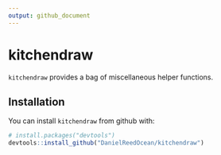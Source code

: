 ```yaml
---
output: github_document
---
```


<!-- README.md is generated from README.Rmd. Please edit that file -->

# kitchendraw

`kitchendraw` provides a bag of miscellaneous helper functions.

## Installation

You can install `kitchendraw` from github with:

```r
# install.packages("devtools")
devtools::install_github("DanielReedOcean/kitchendraw")
```
